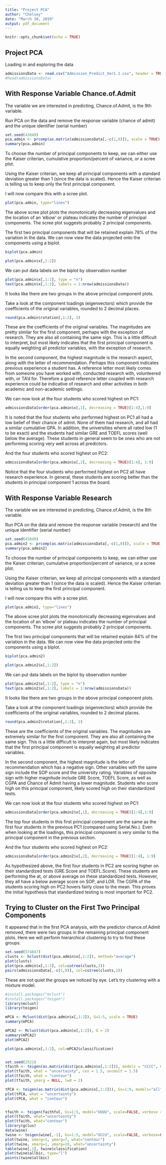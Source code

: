 ```yaml
---
title: "Project PCA"
author: "Chelsey"
date: "March 30, 2019"
output: pdf_document
---
```


```r
knitr::opts_chunk$set(echo = TRUE)
```

## Project PCA 

Loading in and exploring the data 
```r
admissionsData <- read.csv("Admission_Predict_Ver1.1.csv", header = TRUE)
#head(admissionsData)
```


## With Response Variable Chance.of.Admit

The variable we are interested in predicting, Chance.of.Admit, is the 9th variable.  

Run PCA on the data and remove the response variable (chance of admit) and the unique identifier (serial number)
```r
set.seed(43849)
pca.admin <- prcomp(as.matrix(admissionsData[,-c(1,9)]), scale = TRUE)
summary(pca.admin)
```

To choose the number of principal components to keep, we can either use the Kaiser criterian, cumulative proportion/percent of variance, or a scree plot.  

Using the Kaiser criterian, we keep all principal components with a standard deviation greater than 1 (since the data is scaled).  Hence the Kaiser criterian is telling us to keep only the first principal component.  

I will now compare this with a scree plot.  
```r
plot(pca.admin, type="lines")
```

The above scree plot plots the monotonically decreasing eigenvalues and the location of an 'elbow' or plateau indicates the number of principal components.  The scree plot suggests probably 2 principal components.

The first two principal components that will be retained explain 78% of the variation in the data.  We can now view the data projected onto the components using a biplot.  

```r
biplot(pca.admin)
```


```r
plot(pca.admin$x[,1:2])
```

We can put data labels on the biplot by observation number 
```r
plot(pca.admin$x[,1:2], type = "n")
text(pca.admin$x[,1:2], labels = 1:nrow(admissionsData))
```

It looks like there are two groups in the above principal component plots.  


Take a look at the component loadings (eigenvectors) which provide the coefficients of the original variables, rounded to 2 decimal places.
```r
round(pca.admin$rotation[,1:2], 2)
```

These are the coefficients of the original variables.  The magnitudes are pretty similar for the first component, perhaps with the exception of research.  They are also all containing the same sign.  This is a little difficult to interpret, but most likely indicates that the first principal component is equally weighting all predictor variables, with the exception of research.  

In the second component, the highest magnitude is the research aspect, along with the letter of recommendation. Perhaps this component indicates previous experience a student has.  A reference letter most likely comes from someone you have worked with, conducted research with, volunteered with, or TA'd for.  Therefore a good reference letter coupled with research experience could be indicative of research and other activities in both academic and non-academic settings.  


We can now look at the four students who scored highest on PC1: 
```r
admissionsData[order(pca.admin$x[,1], decreasing = TRUE)[1:4],1:9]
```

It is noted that the four students who performed highest on PC1 all had a low belief of their chance of admit.  None of them had research, and all had a similar cumulative GPA.  In addition, the universities where all rated low (1 to be exact) and the students had similar GRE and TOEFL scores (well below the average).  These students in general seem to be ones who are not performing scoring very well across all predictors.  

And the four students who scored highest on PC2:
```r
admissionsData[order(pca.admin$x[,2], decreasing = TRUE)[1:4], 1:9]
```

Notice that the four students who performed highest on PC2 all have research experience.  In general, these students are scoring better than the students in principal component 1 across the board.





## With Response Variable Research

The variable we are interested in predicting, Chance.of.Admit, is the 8th variable.  

Run PCA on the data and remove the response variable (research) and the unique identifier (serial number)
```r
set.seed(43849)
pca.admin2 <- prcomp(as.matrix(admissionsData[,-c(1,8)]), scale = TRUE)
summary(pca.admin2)
```

To choose the number of principal components to keep, we can either use the Kaiser criterian, cumulative proportion/percent of variance, or a scree plot.  

Using the Kaiser criterian, we keep all principal components with a standard deviation greater than 1 (since the data is scaled).  Hence the Kaiser criterian is telling us to keep the first principal component.  

I will now compare this with a scree plot.  
```r
plot(pca.admin2, type="lines")
```

The above scree plot plots the monotonically decreasing eigenvalues and the location of an 'elbow' or plateau indicates the number of principal components.  The scree plot suggests probably 2 principal components.

The first two principal components that will be retained explain 84% of the variation in the data.  We can now view the data projected onto the components using a biplot.  

```r
biplot(pca.admin2)
```


```r
plot(pca.admin2$x[,1:2])
```

We can put data labels on the biplot by observation number 
```r
plot(pca.admin2$x[,1:2], type = "n")
text(pca.admin2$x[,1:2], labels = 1:nrow(admissionsData))
```

It looks like there are two groups in the above principal component plots.  


Take a look at the component loadings (eigenvectors) which provide the coefficients of the original variables, rounded to 2 decimal places.
```r
round(pca.admin2$rotation[,1:2], 2)
```

These are the coefficients of the original variables.  The magnitudes are extremely similar for the first component.  They are also all containing the same sign.  This is a little difficult to interpret again, but most likely indicates that the first principal component is equally weighting all predictor variables.  

In the second component, the highest magnitude is the lettor of recommendation which has a negative sign.  Other variables with the same sign include the SOP score and the university rating.  Variables of opposite sign with higher magnitude include GRE Score, TOEFL Score, as well as CGPA and Chance of Admit having a lower magnitude.  Students who score high on this principal component, likely scored high on their standardized tests.  


We can now look at the four students who scored highest on PC1: 
```r
admissionsData[order(pca.admin2$x[,1], decreasing = TRUE)[1:4],1:9]
```

The top four students in this first principal component are the same as the first four students in the previous PC1 (compared using Serial.No.).  Even when looking at the loadings, this principal component is very similar to the principal component in the previous section.  

And the four students who scored highest on PC2:
```r
admissionsData[order(pca.admin2$x[,2], decreasing = TRUE)[1:4], 1:9]
```

As hypothesized above, the first four students in PC2 are scoring higher on their standardized tests (GRE.Score and TOEFL.Score).  These students are performing the at, or above average on these standardized tests.  However, they all have a below average score on SOP, and LOR.  The CGPA of the students scoring high on PC2 hovers fairly close to the mean.  This proves the initial hypothesis that standardized testing is most important for PC2.  


## Trying to Cluster on the First Two Principal Components 

It appeared that in the first PCA analysis, with the predictor chance.of.Admit removed, there were two groups in the remaining principal component plots.  Here we will perform hierarchical clustering to try to find these groups.  
```r
set.seed(574847)
clusts <- hclust(dist(pca.admin$x[,1:2]), method="average")
plot(clusts)
plot(pca.admin$x[,1:2], col=cutree(clusts,2))
pairs(admissionsData[,-c(1,9)], col=cutree(clusts,2))
```

These are not quiet the groups we noticed by eye.  Let's try clustering with a mixture model.  

```r
#install.packages("mclust")
#install.packages("teigen")
library(mclust)
library(teigen)

mPCA <- Mclust(dist(pca.admin$x[,1:2]), G=1:5, scale = TRUE)
summary(mPCA)

mPCA2 <- Mclust(dist(pca.admin$x[,1:2]), G = 2)
summary(mPCA2)
plot(mPCA2)

plot(pca.admin$x[,1:2], col=mPCA2$classification)


set.seed(2521)
tfaith <- teigen(as.matrix(dist(pca.admin$x[,1:2])), models = "CCCC", Gs = 1:4, verbose = FALSE)
plot(tfaith, what = "uncertainty", cex = 1.5, uncmult = 1.5)
plot(tfaith, what = "contour")
plot(tfaith, ymarg = NULL, lwd = 2)

tPCA <- teigen(as.matrix(dist(pca.admin$x[,1:2])), Gs=1:9, models="all", scale= FALSE, verbose = TRUE, convstyle = "lop")
plot(tPCA, what = "uncertainty")
plot(tPCA, what = "contour")


tfaith <- teigen(faithful, Gs=1:5, model="UUUU", scale=FALSE, verbose = FALSE)
plot(tfaith, what="uncertainty")
plot(tfaith, what="contour")
library(gclus)
data(wine)
twine <- teigen(wine[,-1], Gs=1:5, model="UCCU", scale=FALSE, verbose=FALSE)
plot(twine, xmarg=1, ymarg=7, what="contour")
plot(twine, xmarg=1, ymarg=10, what="uncertainty")
table(wine[,1], twine$classification)
plot(twine$allbic, type="l")
points(twine$allbic)
```




